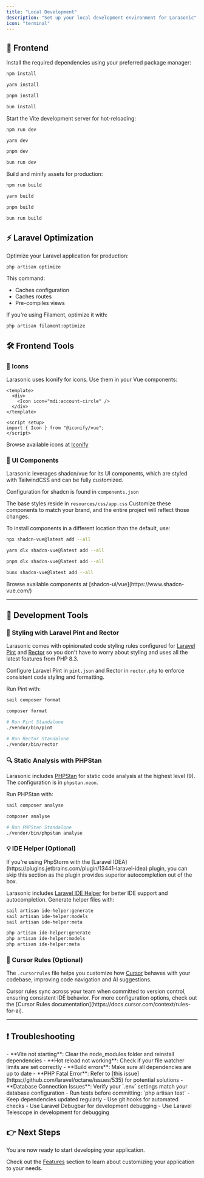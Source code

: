 ```yaml
---
title: "Local Development"
description: "Set up your local development environment for Larasonic"
icon: "terminal"
---
```


## 🎨 Frontend

Install the required dependencies using your preferred package manager:

<CodeGroup>

```bash npm
npm install
```

```bash yarn
yarn install
```

```bash pnpm
pnpm install
```

```bash bun
bun install
```

</CodeGroup>

Start the Vite development server for hot-reloading:

<CodeGroup>

```bash npm
npm run dev
```

```bash yarn
yarn dev
```

```bash pnpm
pnpm dev
```

```bash bun
bun run dev
```

</CodeGroup>

Build and minify assets for production:

<CodeGroup>

```bash npm
npm run build
```

```bash yarn
yarn build
```

```bash pnpm
pnpm build
```

```bash bun
bun run build
```

</CodeGroup>

## ⚡ Laravel Optimization

Optimize your Laravel application for production:

```bash
php artisan optimize
```

This command:

- Caches configuration
- Caches routes
- Pre-compiles views

If you're using Filament, optimize it with:

```bash
php artisan filament:optimize
```

## 🛠️ Frontend Tools

### 🎯 Icons

Larasonic uses Iconify for icons. Use them in your Vue components:

```vue
<template>
  <div>
    <Icon icon="mdi:account-circle" />
  </div>
</template>

<script setup>
import { Icon } from "@iconify/vue";
</script>
```

<Tip>Browse available icons at [Iconify](https://iconify.design/)</Tip>

### 🧩 UI Components

Larasonic leverages shadcn/vue for its UI components, which are styled with TailwindCSS and can be fully customized.

Configuration for shadcn is found in `components.json`

The base styles reside in `resources/css/app.css`
Customize these components to match your brand, and the entire project will reflect those changes.

To install components in a different location than the default, use:

<CodeGroup>

```bash npm
npx shadcn-vue@latest add --all
```

```bash yarn
yarn dlx shadcn-vue@latest add --all
```

```bash pnpm
pnpm dlx shadcn-vue@latest add --all
```

```bash bun
bunx shadcn-vue@latest add --all
```

</CodeGroup>
<Tip>
  Browse available components at [shadcn-ui/vue](https://www.shadcn-vue.com/)
</Tip>

---

## 🔧 Development Tools

### 📝 Styling with Laravel Pint and Rector

Larasonic comes with opinionated code styling rules configured for [Laravel Pint](https://github.com/laravel/pint) and [Rector](https://github.com/rectorphp/rector) so you don't have to worry about styling and uses all the latest features from PHP 8.3.

Configure Laravel Pint in `pint.json` and Rector in `rector.php` to enforce consistent code styling and formatting.

Run Pint with:

<CodeGroup>

```bash sail
sail composer format
```

```bash php
composer format

# Run Pint Standalone
./vendor/bin/pint

# Run Rector Standalone
./vendor/bin/rector
```

</CodeGroup>

### 🔍 Static Analysis with PHPStan

Larasonic includes [PHPStan](https://phpstan.org/) for static code analysis at the highest level (9). The configuration is in `phpstan.neon`.

Run PHPStan with:

<CodeGroup>

```bash sail
sail composer analyse
```

```bash php
composer analyse

# Run PHPStan Standalone
./vendor/bin/phpstan analyse
```

</CodeGroup>

### 💡 IDE Helper (Optional)

<Info>
If you're using PhpStorm with the [Laravel IDEA](https://plugins.jetbrains.com/plugin/13441-laravel-idea) plugin, you can skip this section as the plugin provides superior autocompletion out of the box.
</Info>

Larasonic includes [Laravel IDE Helper](https://github.com/barryvdh/laravel-ide-helper) for better IDE support and autocompletion. Generate helper files with:

<CodeGroup>

```bash sail
sail artisan ide-helper:generate
sail artisan ide-helper:models
sail artisan ide-helper:meta
```

```bash php
php artisan ide-helper:generate
php artisan ide-helper:models
php artisan ide-helper:meta
```

</CodeGroup>

### 🎯 Cursor Rules (Optional)

The `.cursorrules` file helps you customize how [Cursor](https://cursor.sh) behaves with your codebase, improving code navigation and AI suggestions.

<Tip>
Cursor rules sync across your team when committed to version control, ensuring consistent IDE behavior. 
For more configuration options, check out the [Cursor Rules documentation](https://docs.cursor.com/context/rules-for-ai).
</Tip>

---

## ❗ Troubleshooting

<AccordionGroup>
  <Accordion title="Troubleshooting Common Issues">
    - **Vite not starting**: Clear the node_modules folder and reinstall dependencies
    - **Hot reload not working**: Check if your file watcher limits are set correctly
    - **Build errors**: Make sure all dependencies are up to date
    - **PHP Fatal Error**: Refer to [this issue](https://github.com/laravel/octane/issues/535) for potential solutions
    - **Database Connection Issues**: Verify your `.env` settings match your database configuration
  </Accordion>

  <Accordion title="Development Best Practices">
    - Run tests before committing: `php artisan test`
    - Keep dependencies updated regularly
    - Use git hooks for automated checks
    - Use Laravel Debugbar for development debugging
    - Use Laravel Telescope in development for debugging
  </Accordion>
</AccordionGroup>

## 👉 Next Steps

You are now ready to start developing your application.

Check out the [Features](/features/user) section to learn about customizing your application to your needs.
